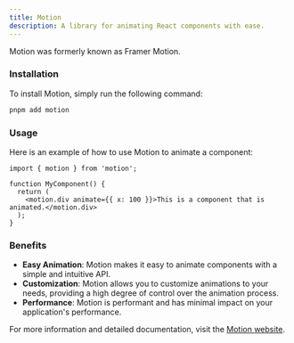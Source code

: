 ```yaml
---
title: Motion
description: A library for animating React components with ease.
---
```


<Tip>Motion was formerly known as Framer Motion.</Tip>

### Installation

To install Motion, simply run the following command:

```sh title="Terminal"
pnpm add motion
```

### Usage

Here is an example of how to use Motion to animate a component:

```tsx title="my-component.tsx"
import { motion } from 'motion';

function MyComponent() {
  return (
    <motion.div animate={{ x: 100 }}>This is a component that is animated.</motion.div>
  );
}
```

### Benefits

- <Icon icon="check" iconType="solid" /> **Easy Animation**: Motion makes it easy to animate components with a simple and intuitive API.
- <Icon icon="check" iconType="solid" /> **Customization**: Motion allows you to customize animations to your needs, providing a high degree of control over the animation process.
- <Icon icon="check" iconType="solid" /> **Performance**: Motion is performant and has minimal impact on your application's performance.

For more information and detailed documentation, visit the [Motion website](https://motion.dev/).
